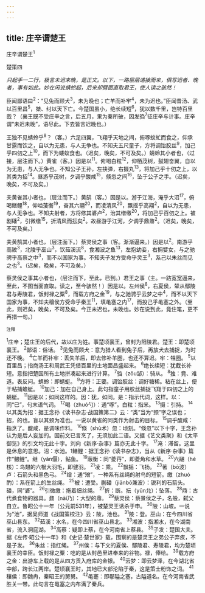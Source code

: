 ```yaml
---
---
---
```

title: 庄辛谓楚王
---



庄辛谓楚王<sup>1</sup>


楚策四

*只起手一二行，极言未迟来晚，是正文。以下，一路层层递接而来，俱写迟者、晚者，事有如此。妙在闲说蜻蛉起，后来却劈面直取君王，使人读之骇然！*

臣闻鄙语曰<sup>2</sup>：“见兔而顾犬<sup>3</sup>，未为晚也；亡羊而补牢<sup>4</sup>，未为迟也。”臣闻昔汤、武以百里昌<sup>5</sup>，桀、纣以天下亡。今楚国虽小，绝长续短<sup>6</sup>，犹以数千里，岂特百里哉？（襄王既不受庄辛之言，后五月，果为秦所破，因发驺<sup>7</sup>征庄辛与计事。庄辛谓“未迟未晚”，语尽此。下去皆言迟晚也。）

王独不见蜻蛉乎<sup>8</sup>？（客。）六足四翼，飞翔乎天地之间，俯啄蚊虻而食之，仰承甘露而饮之，自以为无患，与人无争也。不知夫五尺童子，方将调饴胶丝<sup>9</sup>，加己乎四仞之上<sup>10</sup>，而下为蝼蚁食也。（迟矣，晚矣，不可及矣。）蜻蛉其小者也，（过接，层注而下。）黄雀（客。）因是以<sup>11</sup>。俯喝白粒<sup>12</sup>，仰栖茂树，鼓翅奋翼，自以为无患，与人无争也。不知公子王孙，左挟弹，右摄丸<sup>13</sup>，将加己乎十仞之上，以其类为招<sup>14</sup>。昼游乎茂树，夕调乎酸咸<sup>15</sup>，倏忽之间<sup>16</sup>，坠于公子之手。（迟矣，晚矣，不可及矣。）

夫黄雀其小者也，（层注而下。）黄鹄（客。）因是以。游于江海，淹乎大沼<sup>17</sup>，俯喝鳝鲤<sup>18</sup>，仰啮蔆衡<sup>19</sup>，奋其六翮<sup>20</sup>，而凌清风<sup>20</sup>，飘摇乎高翔<sup>2</sup>，自以为无患，与人无争也。不知夫射者，方将修其碆卢<sup>2</sup>，治其缯缴<sup>20</sup>，将加己乎百仞之上。被剧磻<sup>2</sup>，引微缴<sup>15</sup>，折清风而抎矣<sup>2</sup>。故昼游乎江河，夕调乎鼎鼐<sup>2</sup>。（迟矣，晚矣，不可及矣。）

夫黄鹄其小者也，（层注面下。）蔡灵侯之事（客。渐渐逼来。）因是以<sup>2</sup>。南游乎高陂<sup>3</sup>，北陵乎巫山<sup>3</sup>，饮茹溪流<sup>8</sup>，食湘波之鱼<sup>13</sup>，左抱幼妾，右拥嬖女，与之驰骋乎高蔡之中<sup>3</sup>，而不以国家为事。不知夫子发方受命乎灵王<sup>3</sup>，系己以朱丝而见之也<sup>3</sup>。（迟矣，晚矣，不可及矣。）

蔡灵侯之事其小者也，（层注而下，至此，已到。）君王之事（主。一路宽宽逼来，至此，不图当面直取。读之，至今骇然！）因是以。左州侯<sup>8</sup>，右夏侯，辇从鄢陵君与寿陵君，饭封禄之粟<sup>8</sup>，而载方府之金<sup>19</sup>，与之驰骋乎云梦之中<sup>4</sup>，而不以天下国家为事，不知夫穰侯方受命乎秦王<sup>11</sup>，填黾塞之内<sup>17</sup>，而投己乎黾塞之外。（至此，则迟矣，晚矣，不可及矣。今正未迟也，未晚也。妙在说到此，竟住笔，更不再措一句。）

<sup>注释</sup>

<sup>1</sup>庄辛；楚庄王的后代，故以庄为姓。事楚顷襄王，曾封为阳陵君。楚王：即楚顷襄王。
<sup>2</sup>鄙语：俗话。
<sup>3</sup>见兔而顾犬：意为猎人看到兔子后，再放犬去捕捉，为时还不晚。
<sup>4</sup>亡羊而补牢：丢失羊后，即去修补羊圈，也还不算迟。牢：牲圈。
<sup>5</sup>以百里昌；指商汤王和周武王凭借百里的土地面昌盛起来。
<sup>6</sup>绝长续短：犹截长补短。意指把楚国所有土地拼凑起来进行计算。
<sup>7</sup>驺（zōu邹）：骑从。
<sup>8</sup>独：竟、难道。表反问。蜻蛉：即蜻蜓。
<sup>9</sup>方将：正要。调饴胶丝：调好糖稀。粘在丝上，便于粘捕蟾蜓。
<sup>10</sup>加己：加在自己身上。此句指童子用胶丝捕捉飞翔于四仞之上的蜻蜓。
<sup>11</sup>因是以；如同这样的。因：犹，如同。是：指示代词，这样。以：同“巳”，句末语气词。
<sup>12</sup>喝（zhuó勺）：通“啄”。白粒：指米。
<sup>13</sup>摄：引持。
<sup>14</sup>以其类为招：据王念孙《读书杂志·战国策第二》云：“类”当为“颈”字之误也；招，的也。盲以其颈为准也。一说以黄雀的同类作为射击的目标。
<sup>15</sup>调乎酸咸：指烹了。酸咸，是调味作料。
<sup>16</sup>倏（shù术）忽：顷刻。“倏忽”以下十字，王念孙认为是后人妄加的。因前文已言烹了，无须加此二语。又据《艺文类聚》和《太平御览》的引文均无此十字。刘向《新序·杂事》篇亦无此十字。
<sup>17</sup>淹：滞留。这里是休息的意思。沼：水池。1鳝鲤：据王念孙《读书杂志》，当从《新序·杂事》篇作“鳂鲤”。继（yǎn偃），鲇鱼。
<sup>19</sup>蔽衡：同“菱荇”，即菱角和水草。
<sup>20</sup>六翮（hé核）：鸟翅的六根大羽毛，即健羽。
<sup>21</sup>凌：乘。
<sup>22</sup>飘摇：飞扬。
<sup>23</sup>著（bō波）卢：石箭头和黑色弓。
<sup>24</sup>缯：通“矰”，一种系有丝绳的射鸟的短箭。缴（zhuó酌）：系在箭上的生丝绳。
<sup>25</sup>被：遭受。蒯磻（jiānbō兼波）：锐利的石箭头。磻，同“碆”。
<sup>26</sup>引微缴：拖着细丝绳。
<sup>27</sup>折：断。抎（yǔn允）：坠落。
<sup>28</sup>鼎：古代煮食物的器具。鼐（nài乃）：大型的鼎。
<sup>29</sup>蔡灵侯：蔡景侯之子，名般，弑父自立。鲁昭公十一年（公元前531年），被楚灵王诱杀于申。
<sup>30</sup>陂：山坡。一说为“池”，据吴师道《战国策校注》云：陂，池也。
<sup>31</sup>陵：登。巫山：在今四川省巫山县东。
<sup>32</sup>茹溪：水名，在今四川省巫山县北。
<sup>33</sup>湘波：指湘水，在今湖南省，流入洞庭湖。
<sup>34</sup>高蔡：疑即上蔡，在今河南省上蔡县。
<sup>35</sup>子发：楚国大夫。据《左传·昭公十一年》和《史记·楚世家》载，围察的是楚灵王之弟公子弃疾，不是子发。
<sup>36</sup>朱丝：指红绳。
<sup>37</sup>州侯：与下文的夏侯、鄢陵君、寿陵君，均为楚顷襄王的幸臣。饭封禄之粟：吃的是从封邑里进奉来的谷物。禄，俸给。
<sup>39</sup>载方府之金：出游车上载的是从四方贡入府库的金银。
<sup>40</sup>云梦：即云梦泽，在今湖北省中部，跨长江两岸。楚顷襄王时，其地已大部沦陷于秦，这是策士粉饰之词。
<sup>41</sup>穰侯：即魏冉，秦昭王的舅舅。
<sup>42</sup>黾蹇：即鄳隘之塞，古隘道名。在今河南省武胜关一带。此句言在黾塞之内布满了秦兵。